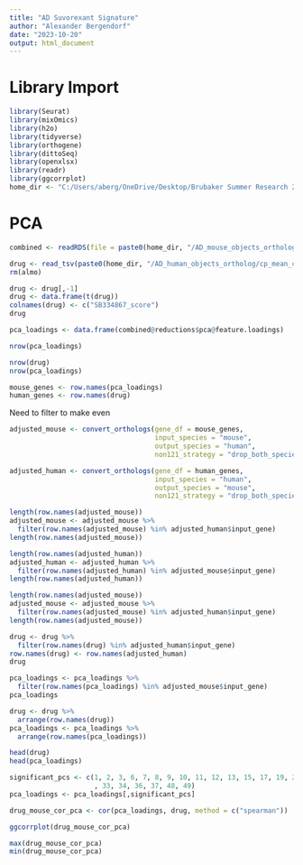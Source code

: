 ---
title: "AD Suvorexant Signature"
author: "Alexander Bergendorf"
date: "2023-10-20"
output: html_document
---

# Library Import
```{r}
library(Seurat)
library(mixOmics)
library(h2o)
library(tidyverse)
library(orthogene)
library(dittoSeq)
library(openxlsx)
library(readr)
library(ggcorrplot)
home_dir <- "C:/Users/aberg/OneDrive/Desktop/Brubaker Summer Research 2023"
```

# PCA
```{r}
combined <- readRDS(file = paste0(home_dir, "/AD_mouse_objects_ortholog/mouse_pca_loadings.RData"))
```

```{r}
drug <- read_tsv(paste0(home_dir, "/AD_human_objects_ortholog/cp_mean_coeff_SB334867.tsv"))
rm(almo)
```


```{r}
drug <- drug[,-1]
drug <- data.frame(t(drug))
colnames(drug) <- c("SB334867_score")
drug
```

```{r}
pca_loadings <- data.frame(combined@reductions$pca@feature.loadings)
```


```{r}
nrow(pca_loadings)
```


```{r}
nrow(drug)
nrow(pca_loadings)
```

```{r}
mouse_genes <- row.names(pca_loadings)
human_genes <- row.names(drug)
```


Need to filter to make even
```{r}
adjusted_mouse <- convert_orthologs(gene_df = mouse_genes,
                                    input_species = "mouse",
                                    output_species = "human",
                                    non121_strategy = "drop_both_species")
```

```{r}
adjusted_human <- convert_orthologs(gene_df = human_genes,
                                    input_species = "human",
                                    output_species = "mouse",
                                    non121_strategy = "drop_both_species")
```

```{r}
length(row.names(adjusted_mouse))
adjusted_mouse <- adjusted_mouse %>%
  filter(row.names(adjusted_mouse) %in% adjusted_human$input_gene)
length(row.names(adjusted_mouse))
```

```{r}
length(row.names(adjusted_human))
adjusted_human <- adjusted_human %>%
  filter(row.names(adjusted_human) %in% adjusted_mouse$input_gene)
length(row.names(adjusted_human))
```

```{r}
length(row.names(adjusted_mouse))
adjusted_mouse <- adjusted_mouse %>%
  filter(row.names(adjusted_mouse) %in% adjusted_human$input_gene)
length(row.names(adjusted_mouse))
```

```{r}
drug <- drug %>%
  filter(row.names(drug) %in% adjusted_human$input_gene)
row.names(drug) <- row.names(adjusted_human)
drug
```
```{r}
pca_loadings <- pca_loadings %>%
  filter(row.names(pca_loadings) %in% adjusted_mouse$input_gene)
pca_loadings
```

```{r}
drug <- drug %>%
  arrange(row.names(drug))
pca_loadings <- pca_loadings %>%
  arrange(row.names(pca_loadings))
```

```{r}
head(drug)
head(pca_loadings)
```

```{r}
significant_pcs <- c(1, 2, 3, 6, 7, 8, 9, 10, 11, 12, 13, 15, 17, 19, 20, 22, 23, 29, 30, 32
                     , 33, 34, 36, 37, 48, 49)
pca_loadings <- pca_loadings[,significant_pcs]
```



```{r}
drug_mouse_cor_pca <- cor(pca_loadings, drug, method = c("spearman"))
```

```{r}
ggcorrplot(drug_mouse_cor_pca)
```

```{r}
max(drug_mouse_cor_pca)
min(drug_mouse_cor_pca)
```



